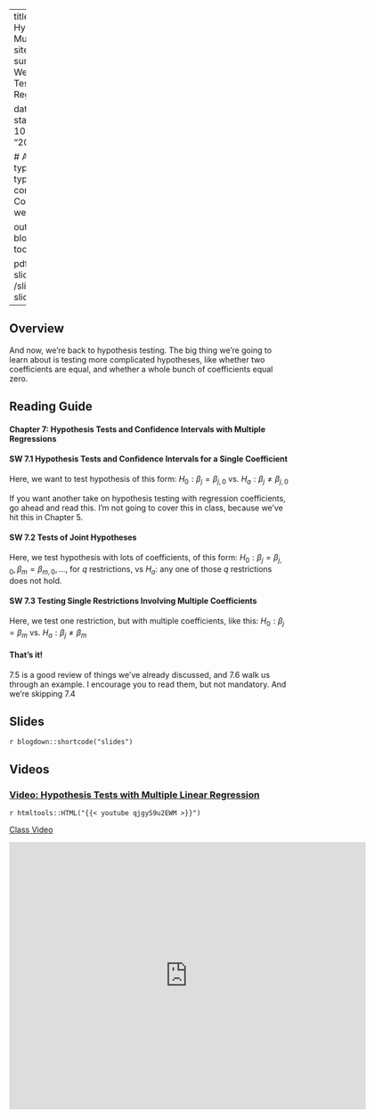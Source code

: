 

---
title: Week 7 - Hypothesis Tests with Multiple Regressions
sitetitle: Week 7
summary: "EC200 - Week 7 Hypothesis Testing with Multiple Regression (CH7)"

date: "2021-10-06"
start_date: "2021-10-11"
end_date: "2021-10-15"

  
  # Academic page type (do not modify).
type: docs
menu:
  content:
    parent: Course content
    weight: 7
    
output:
  blogdown::html_page:
    toc: true

pdf: /slides/ch7-slides.pdf
thumb: /slides/ch7-slides.png



---

## Overview

And now, we're back to hypothesis testing. The big thing we're going to learn about is testing more complicated hypotheses, like whether two coefficients are equal, and whether a whole bunch of coefficients equal zero. 


## Reading Guide

#### **Chapter 7: Hypothesis Tests and Confidence Intervals with Multiple Regressions**

#### **SW 7.1** Hypothesis Tests and Confidence Intervals for a Single Coefficient

Here, we want to test hypothesis of this form: $H_0: \beta_j = \beta_{j,0}$ vs. $H_a: \beta_j \neq \beta_{j,0}$

If you want another take on hypothesis testing with regression coefficients, go ahead and read this. I'm not going to cover this in class, because we've hit this in Chapter 5. 


#### **SW 7.2** Tests of Joint Hypotheses

Here, we test hypothesis with lots of coefficients, of this form: $H_0: \beta_j = \beta_{j,0},  \beta_m = \beta_{m,0}, ...$, for $q$ restrictions, vs $H_a$: any one of those $q$ restrictions does not hold.

#### **SW 7.3** Testing Single Restrictions Involving Multiple Coefficients

Here, we test one restriction, but with multiple coefficients, like this: $H_0: \beta_j = \beta_m$ vs. $H_a: \beta_j \neq \beta_m$



#### That's it! 

7.5 is a good review of things we've already discussed, and 7.6 walk us through an example. I encourage you to read them, but not mandatory. And we're skipping 7.4




## Slides

`r blogdown::shortcode("slides")`

## Videos
### [Video: Hypothesis Tests with Multiple Linear Regression](https://youtu.be/qjgyS9u2EWM )
`r htmltools::HTML("{{< youtube qjgyS9u2EWM >}}")`

[Class Video](https://streaming.uvm.edu/media/embed/LOJbHAa/)

<iframe src="https://streaming.uvm.edu/media/embed/LOJbHAa/" width="640" height="480" frameborder="0" allowfullscreen></iframe>
